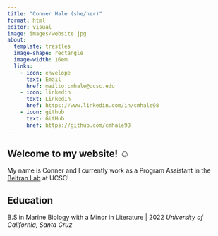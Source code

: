 ```yaml
---
title: "Conner Hale (she/her)"
format: html
editor: visual
image: images/website.jpg
about:
  template: trestles
  image-shape: rectangle
  image-width: 16em
  links:
    - icon: envelope
      text: Email
      href: mailto:cmhale@ucsc.edu
    - icon: linkedin
      text: LinkedIn
      href: https://www.linkedin.com/in/cmhale98
    - icon: github
      text: GitHub
      href: https://github.com/cmhale98
---
```


## **Welcome to my website! ☺**

My name is Conner and I currently work as a Program Assistant in the [Beltran Lab](https://roxannebeltran.sites.ucsc.edu) at UCSC!

## **Education**

B.S in Marine Biology with a Minor in Literature | 2022 *University of California, Santa Cruz*